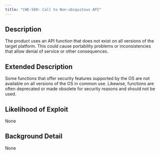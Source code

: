 ```yaml
---
title: "CWE-589: Call to Non-ubiquitous API"
---
```


## Description
The product uses an API function that does not exist on all versions of the target platform. This could cause portability problems or inconsistencies that allow denial of service or other consequences.

## Extended Description
Some functions that offer security features supported by the OS are not available on all versions of the OS in common use. Likewise, functions are often deprecated or made obsolete for security reasons and should not be used.

## Likelihood of Exploit
None

## Background Detail
None
        